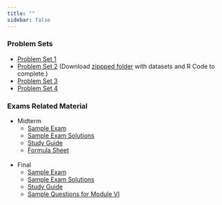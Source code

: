 ```yaml
---
title: ""
sidebar: false
---
```


### Problem Sets

- [Problem Set 1](Problem-Sets/PS1/PS1.pdf)
- [Problem Set 2](Problem-Sets/PS2/PS2_Raw/ps2.pdf) (Download [zippped folder](Problem-Sets/PS2/PS2.zip) with datasets and R Code to complete.)
- [Problem Set 3](Problem-Sets/PS3/PS3.pdf)
- [Problem Set 4](Problem-Sets/PS4/PS4.pdf)

### Exams Related Material

- Midterm
  - [Sample Exam](Exams/Midterm/midterm_sample.pdf)
  - [Sample Exam Solutions](Exams/Midterm/midterm_sample_solutions.pdf)
  - [Study Guide](Exams/Midterm/midterm_study_guide.pdf)
  - [Formula Sheet](Exams/Midterm/midterm_formula_sheet.pdf)<br>
<br>

- Final
  - [Sample Exam](Exams/Final/final_sample.pdf)
  - [Sample Exam Solutions](Exams/Final/final_sample_solution.pdf)
  - [Study Guide](Exams/Final/final_study_guide.pdf)
  - [Sample Questions for Module VI](Exams/Final/sample_questions_add_topics.pdf)
